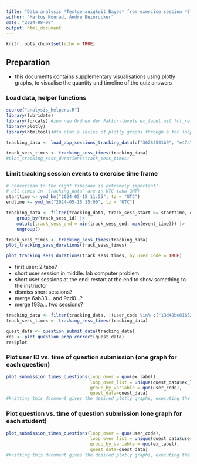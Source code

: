 ```yaml
---
title: "Data analysis *Testgenauigkeit Bayes* from exercise session *Stochastik und ind. Statistik* (Master Wirtschaftsinformatik) / May 15 2024 - additional visualizations"
author: "Markus Konrad, Andre Beinrucker"
date: "2024-08-09"
output: html_document
---
```


```r
knitr::opts_chunk$set(echo = TRUE)
```

## Preparation
- this documents contains supplementary visualisations using plotly graphs, to visualise the quantity and timeline of the quiz answers

### Load data, helper functions

```r
source("analysis_helpers.R")
library(lubridate)
library(forcats) #zum neu Ordnen der Faktor-levels ex_label mit fct_relevel()
library(plotly)
library(htmltools)#to plot a series of plotly graphs through a for loop, see https://forum.posit.co/t/display-plotly-graph-produced-in-a-for-loop-in-rmakrdown-html/168188

tracking_data <- load_app_sessions_tracking_data(c("36263541b9", "e47a7d46bf"), c("treat", "ctrl"))
```

```r
track_sess_times <- tracking_sess_times(tracking_data)
#plot_tracking_sess_durations(track_sess_times)
```

### Limit tracking session events to exercise time frame

```r
# conversion to the right timezone is extremely important!
# all times in `tracking_data` are in UTC (aka GMT)
starttime <- ymd_hm("2024-05-15 11:55", tz = "UTC")
endtime <- ymd_hm("2024-05-15 15:00", tz = "UTC")

tracking_data <- filter(tracking_data, track_sess_start >= starttime, event_time >= starttime, event_time <= endtime) |>
    group_by(track_sess_id) |>
    mutate(track_sess_end = min(track_sess_end, max(event_time))) |>
    ungroup()

track_sess_times <- tracking_sess_times(tracking_data)
plot_tracking_sess_durations(track_sess_times)
```

```r
plot_tracking_sess_durations(track_sess_times, by_user_code = TRUE)
```

- first user: 2 tabs?
- short user session in middle: lab computer problem
- short user sessions at the end: restart at the end to show something to the instructor
- dismiss short sessions?
- merge 6ab33... and 9cd0...?
- merge f93a... two sessions?


```r
tracking_data <- filter(tracking_data, !(user_code %in% c("13d48be01652b32e", "1e8e8090e4bc1355", "9cd0199df2050778")))
track_sess_times <- tracking_sess_times(tracking_data)
```

```r
quest_data <- question_submit_data(tracking_data)
res <- plot_question_prop_correct(quest_data)
res$plot
```


### Plot user ID vs. time of question submission (one graph for each question)

```r
plot_submission_times_questions(loop_over = quo(ex_label),
                                loop_over_list = unique(quest_data$ex_label),
                                group_by_variable = quo(user_code),
                                quest_data=quest_data)
#knitting this document gives the desired plotly graphs, executing the codechunk wise additionally outputs some strange shiny.tag.list 
```
### Plot question vs. time of question submission  (one graph for each student)

```r
plot_submission_times_questions(loop_over = quo(user_code),
                                loop_over_list = unique(quest_data$user_code),
                                group_by_variable = quo(ex_label),
                                quest_data=quest_data)
#knitting this document gives the desired plotly graphs, executing the code chunkwise additionally outputs some strange shiny.tag.list 
```


